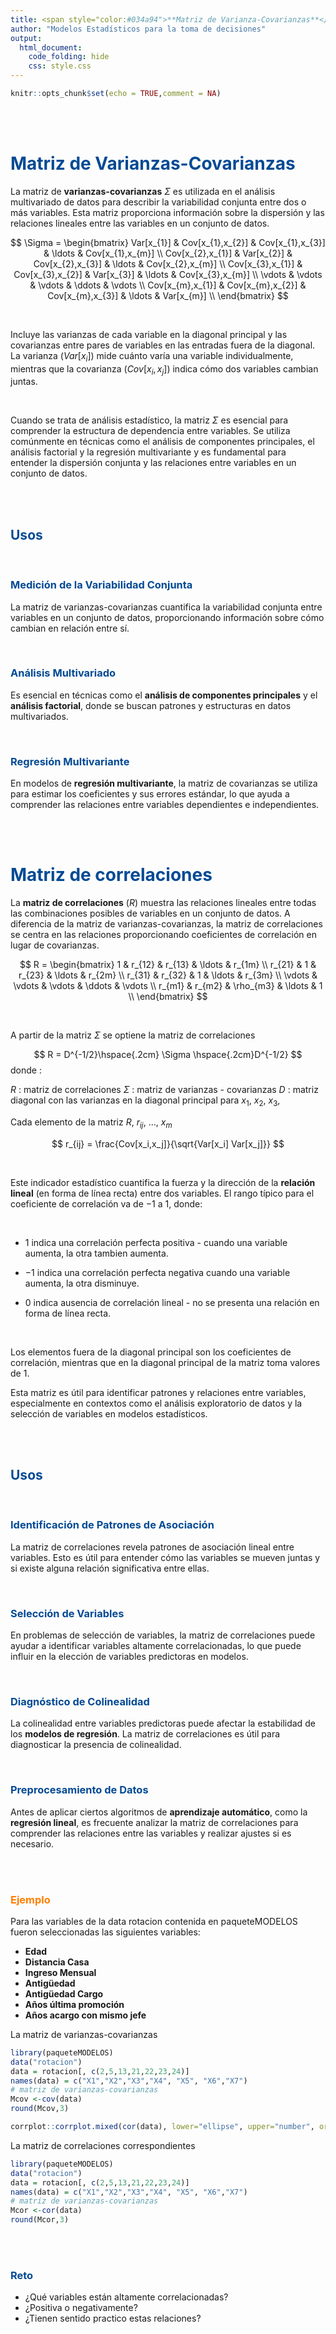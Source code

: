 ```yaml
---
title: <span style="color:#034a94">**Matriz de Varianza-Covarianzas**</sapn>
author: "Modelos Estadísticos para la toma de decisiones"
output:
  html_document:
    code_folding: hide
    css: style.css
---
```


```r
knitr::opts_chunk$set(echo = TRUE,comment = NA)
```

<br/><br/>

# <span style="color:#034a94">**Matriz de Varianzas-Covarianzas**</span>

La matriz de **varianzas-covarianzas** $\Sigma$ es utilizada en el análisis multivariado de datos para describir la variabilidad conjunta entre dos o más variables. Esta matriz proporciona información sobre la dispersión y las relaciones lineales entre las variables en un conjunto de datos.

<div class="content-box-blue">

$$
\Sigma =
\begin{bmatrix}
    Var[x_{1}] & Cov[x_{1},x_{2}] & Cov[x_{1},x_{3}] & \ldots & Cov[x_{1},x_{m}] \\
    Cov[x_{2},x_{1}] & Var[x_{2}] & Cov[x_{2},x_{3}] & \ldots & Cov[x_{2},x_{m}] \\
    Cov[x_{3},x_{1}] & Cov[x_{3},x_{2}] & Var[x_{3}] & \ldots & Cov[x_{3},x_{m}] \\
    \vdots & \vdots & \vdots & \ddots & \vdots \\
    Cov[x_{m},x_{1}] & Cov[x_{m},x_{2}] & Cov[x_{m},x_{3}] & \ldots & Var[x_{m}] \\
\end{bmatrix}
$$
</div>

<br/>

Incluye las varianzas de cada variable en la diagonal principal y las covarianzas entre pares de variables en las entradas fuera de la diagonal. La varianza ($Var[x_{i}]$) mide cuánto varía una variable individualmente, mientras que la covarianza ($Cov[x_{i},x_{j}]$) indica cómo dos variables cambian juntas.

<br/>

Cuando se trata de análisis estadístico, la matriz $\Sigma$ es esencial para comprender la estructura de dependencia entre variables. Se utiliza comúnmente en técnicas como el análisis de componentes principales, el análisis factorial y la regresión multivariante y es fundamental para entender la dispersión conjunta y las relaciones entre variables en un conjunto de datos.

<br/><br/>

## <span style="color:#034a94">**Usos**</span>

<br/>

### <span style="color:#034a94">**Medición de la Variabilidad Conjunta**</span> 

La matriz de varianzas-covarianzas cuantifica la variabilidad conjunta entre variables en un conjunto de datos, proporcionando información sobre cómo cambian en relación entre sí.

<br/>

### <span style="color:#034a94">**Análisis Multivariado**</span> 

Es esencial en técnicas como el **análisis de componentes principales** y el **análisis factorial**, donde se buscan patrones y estructuras en datos multivariados.

<br/>

### <span style="color:#034a94">**Regresión Multivariante**</span> 

En modelos de **regresión multivariante**, la matriz de covarianzas se utiliza para estimar los coeficientes y sus errores estándar, lo que ayuda a comprender las relaciones entre variables dependientes e independientes.


<br/><br/>


# <span style="color:#034a94">**Matriz de correlaciones**</span>

La **matriz de correlaciones** ($R$) muestra las relaciones lineales entre todas las combinaciones posibles de variables en un conjunto de datos. A diferencia de la matriz de varianzas-covarianzas, la matriz de correlaciones se centra en las relaciones proporcionando coeficientes de correlación en lugar de covarianzas. 

<div class="content-box-blue">
$$
R =
\begin{bmatrix}
    1 & r_{12} & r_{13} & \ldots & r_{1m} \\
    r_{21} & 1 & r_{23} & \ldots & r_{2m} \\
    r_{31} & r_{32} & 1 & \ldots & r_{3m} \\
    \vdots & \vdots & \vdots & \ddots & \vdots \\
    r_{m1} & r_{m2} & \rho_{m3} & \ldots & 1 \\
\end{bmatrix}
$$
</div>
<br/>


A partir de la matriz $\Sigma$ se optiene la matriz de correlaciones 


$$
R = D^{-1/2}\hspace{.2cm} \Sigma \hspace{.2cm}D^{-1/2}
$$
donde :

$R$ : matriz de correlaciones
$\Sigma$ : matriz de varianzas - covarianzas
$D$ : matriz diagonal con las varianzas en la diagonal principal
para $x_1$, $x_2$, $x_3$, \

Cada elemento de la matriz $R$, $r_{ij}$,  $\ldots$, $x_m$

$$
r_{ij} = \frac{Cov[x_i,x_j]}{\sqrt{Var[x_i] Var[x_j]}}
$$

<br/>

Este indicador estadístico cuantifica la fuerza y la dirección de la **relación lineal** (en forma de línea recta) entre dos variables. El rango típico para el coeficiente de correlación va de $-1$ a $1$, donde:

<br/>

* $1$ indica una correlación perfecta positiva - cuando una variable aumenta, la otra tambien aumenta.

* $-1$ indica una correlación perfecta negativa  cuando una variable aumenta, la otra disminuye.

* $0$ indica ausencia de correlación lineal - no se presenta una relación en forma de línea recta.

<br/>

Los elementos fuera de la diagonal principal son los coeficientes de correlación, mientras que en la diagonal principal de la matriz toma valores de $1$. 

Esta matriz es útil para identificar patrones y relaciones entre variables, especialmente en contextos como el análisis exploratorio de datos y la selección de variables en modelos estadísticos.

<br/><br/>

## <span style="color:#034a94">**Usos**</span>

<br/>

### <span style="color:#034a94">**Identificación de Patrones de Asociación**</span> 

La matriz de correlaciones revela patrones de asociación lineal entre variables. Esto es útil para entender cómo las variables se mueven juntas y si existe alguna relación significativa entre ellas.

<br/>

### <span style="color:#034a94">**Selección de Variables**</span> 

En problemas de selección de variables, la matriz de correlaciones puede ayudar a identificar variables altamente correlacionadas, lo que puede influir en la elección de variables predictoras en modelos.

<br/>

### <span style="color:#034a94">**Diagnóstico de Colinealidad**</span> 

La colinealidad entre variables predictoras puede afectar la estabilidad de los **modelos de regresión**. La matriz de correlaciones es útil para diagnosticar la presencia de colinealidad.

<br/>

### <span style="color:#034a94">**Preprocesamiento de Datos**</span> 

Antes de aplicar ciertos algoritmos de **aprendizaje automático**, como la **regresión lineal**, es frecuente analizar la matriz de correlaciones para comprender las relaciones entre las variables y realizar ajustes si es necesario.


<br/><br/>


### <span style="color:#FF7F00">**Ejemplo**</span>

Para las variables de la data rotacion contenida en paqueteMODELOS fueron seleccionadas las siguientes variables:

* **Edad**                                        
* **Distancia Casa**                              
* **Ingreso Mensual**                          
* **Antigüedad**                                 
* **Antigüedad Cargo**                            
* **Años última promoción**                       
* **Años acargo con mismo jefe**

La matriz de varianzas-covarianzas


```r
library(paqueteMODELOS)
data("rotacion")
data = rotacion[, c(2,5,13,21,22,23,24)]
names(data) = c("X1","X2","X3","X4", "X5", "X6","X7")
# matriz de varianzas-covarianzas
Mcov <-cov(data)
round(Mcov,3)
```


```r
corrplot::corrplot.mixed(cor(data), lower="ellipse", upper="number", order="hclust")
```


La matriz de correlaciones correspondientes


```r
library(paqueteMODELOS)
data("rotacion")
data = rotacion[, c(2,5,13,21,22,23,24)]
names(data) = c("X1","X2","X3","X4", "X5", "X6","X7")
# matriz de varianzas-covarianzas
Mcor <-cor(data)
round(Mcor,3)
```

<br/><br/>

<div class="content-box-yellow">
### <span style="color:#034A94">**Reto**</span> 

* ¿Qué variables están altamente correlacionadas?
* ¿Positiva o negativamente?
* ¿Tienen sentido practico estas relaciones?
</div>

